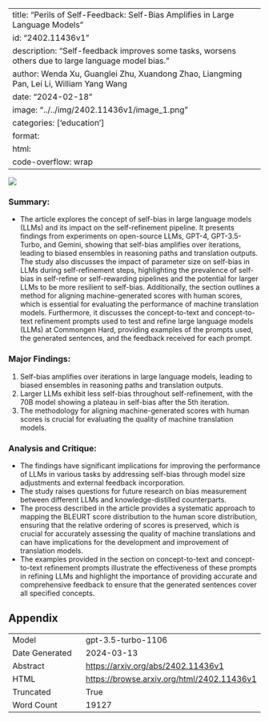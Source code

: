 
---
title: "Perils of Self-Feedback: Self-Bias Amplifies in Large Language Models"
id: "2402.11436v1"
description: "Self-feedback improves some tasks, worsens others due to large language model bias."
author: Wenda Xu, Guanglei Zhu, Xuandong Zhao, Liangming Pan, Lei Li, William Yang Wang
date: "2024-02-18"
image: "../../img/2402.11436v1/image_1.png"
categories: ['education']
format:
  html:
    code-overflow: wrap
---

![](../../img/2402.11436v1/image_1.png)

### Summary:
- The article explores the concept of self-bias in large language models (LLMs) and its impact on the self-refinement pipeline. It presents findings from experiments on open-source LLMs, GPT-4, GPT-3.5-Turbo, and Gemini, showing that self-bias amplifies over iterations, leading to biased ensembles in reasoning paths and translation outputs. The study also discusses the impact of parameter size on self-bias in LLMs during self-refinement steps, highlighting the prevalence of self-bias in self-refine or self-rewarding pipelines and the potential for larger LLMs to be more resilient to self-bias. Additionally, the section outlines a method for aligning machine-generated scores with human scores, which is essential for evaluating the performance of machine translation models. Furthermore, it discusses the concept-to-text and concept-to-text refinement prompts used to test and refine large language models (LLMs) at Commongen Hard, providing examples of the prompts used, the generated sentences, and the feedback received for each prompt.

### Major Findings:
1. Self-bias amplifies over iterations in large language models, leading to biased ensembles in reasoning paths and translation outputs.
2. Larger LLMs exhibit less self-bias throughout self-refinement, with the 70B model showing a plateau in self-bias after the 5th iteration.
3. The methodology for aligning machine-generated scores with human scores is crucial for evaluating the quality of machine translation models.

### Analysis and Critique:
- The findings have significant implications for improving the performance of LLMs in various tasks by addressing self-bias through model size adjustments and external feedback incorporation.
- The study raises questions for future research on bias measurement between different LLMs and knowledge-distilled counterparts.
- The process described in the article provides a systematic approach to mapping the BLEURT score distribution to the human score distribution, ensuring that the relative ordering of scores is preserved, which is crucial for accurately assessing the quality of machine translations and can have implications for the development and improvement of translation models.
- The examples provided in the section on concept-to-text and concept-to-text refinement prompts illustrate the effectiveness of these prompts in refining LLMs and highlight the importance of providing accurate and comprehensive feedback to ensure that the generated sentences cover all specified concepts.

## Appendix

|          |          |
|----------|----------|
| Model     | gpt-3.5-turbo-1106       |
| Date Generated     | 2024-03-13       |
| Abstract | [https://arxiv.org/abs/2402.11436v1](https://arxiv.org/abs/2402.11436v1)        |
| HTML     | [https://browse.arxiv.org/html/2402.11436v1](https://browse.arxiv.org/html/2402.11436v1)       |
| Truncated       | True       |
| Word Count       | 19127       |